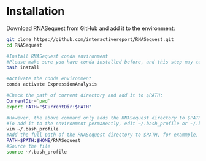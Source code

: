 # Installation

Download RNASequest from GitHub and add it to the environment:

```bash
git clone https://github.com/interactivereport/RNASequest.git
cd RNASequest

#Install RNASequest conda environment
#Please make sure you have conda installed before, and this step may take a while
bash install

#Activate the conda environment
conda activate ExpressionAnalysis

#Check the path of current directory and add it to $PATH:
CurrentDir=`pwd`
export PATH="$CurrentDir:$PATH"

#However, the above command only adds the RNASequest directory to $PATH temporarily
#To add it to the environment permanently, edit ~/.bash_profile or ~/.bashrc:
vim ~/.bash_profile
#Add the full path of the RNASequest directory to $PATH, for exammple, $HOME/RNASequest
PATH=$PATH:$HOME/RNASequest
#Source the file
source ~/.bash_profile
```
